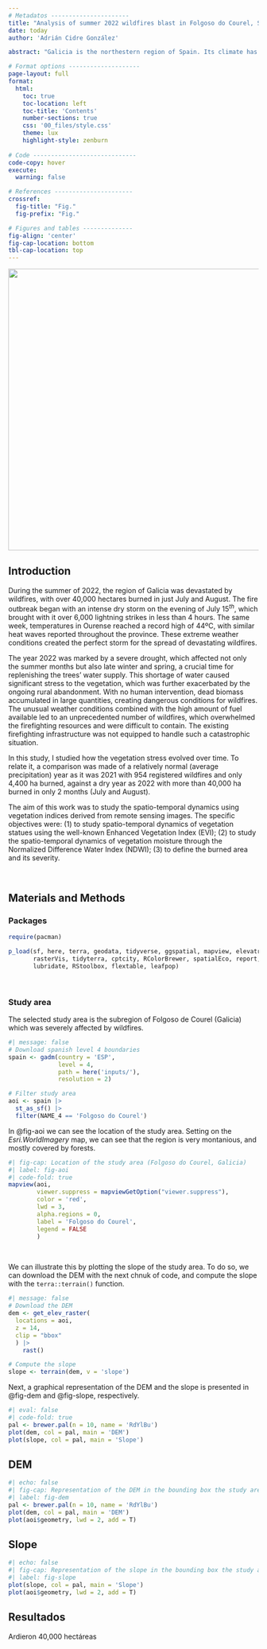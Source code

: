 ```yaml
---
# Metadatos ----------------------
title: "Analysis of summer 2022 wildfires blast in Folgoso do Courel, Spain"
date: today
author: 'Adrián Cidre González'

abstract: "Galicia is the northestern region of Spain. Its climate has critical features that make it a particular scenario for wildfires. The very humid conditions of the region combined with the rural Exodus created a continuous forest structure dominated by very flammable species such as *Erica* spp., *Cytisus scoparius*, etc. Conversely to what is expected from a humid region, Galicia gathers almost half of the wildfires (in area and number) of Spain. This is explained by the fact that summer is Mediterranean-influenced, and severe droughts can be expected in Galicia, specially in the province of Ourense. The wildfires of summer 2022 will be in the memory of the Galician population, when more than 40,000 ha burned during more than 1 month during July and August. A total of 63 of large forest fires (i.e. greater than 500 ha) were registed in Galicia until the $31^{st}$ of August. Furthermore, the two greatest wildfires of the history of Galicia since we have registers were recorded. One comprises the municipality of Folgoso do Courel, where about 6,400 hectares burned of which the 89% presented moderate to high levels of severity. The spatio-temporal dynamics showed that the northern area (higher in altitude) was typically healthier and humid, resulting in absence of fires, whereas the southern area with unhealthier and less humid vegetation was devastated."

# Format options --------------------
page-layout: full
format: 
  html:
    toc: true
    toc-location: left
    toc-title: 'Contents'
    number-sections: true
    css: '00_files/style.css'
    theme: lux
    highlight-style: zenburn
  
# Code -----------------------------
code-copy: hover
execute: 
  warning: false

# References ----------------------
crossref: 
  fig-title: "Fig."
  fig-prefix: "Fig."

# Figures and tables --------------
fig-align: 'center'
fig-cap-location: bottom
tbl-cap-location: top
---
```


![](00_files/incendio.jpg){.img-incendio fig-align="center" width="15cm"}

## Introduction {#sec-intro}

During the summer of 2022, the region of Galicia was devastated by wildfires, with over 40,000 hectares burned in just July and August. The fire outbreak began with an intense dry storm on the evening of July $15^{th}$, which brought with it over 6,000 lightning strikes in less than 4 hours. The same week, temperatures in Ourense reached a record high of 44ºC, with similar heat waves reported throughout the province. These extreme weather conditions created the perfect storm for the spread of devastating wildfires.

The year 2022 was marked by a severe drought, which affected not only the summer months but also late winter and spring, a crucial time for replenishing the trees' water supply. This shortage of water caused significant stress to the vegetation, which was further exacerbated by the ongoing rural abandonment. With no human intervention, dead biomass accumulated in large quantities, creating dangerous conditions for wildfires. The unusual weather conditions combined with the high amount of fuel available led to an unprecedented number of wildfires, which overwhelmed the firefighting resources and were difficult to contain. The existing firefighting infrastructure was not equipped to handle such a catastrophic situation.

In this study, I studied how the vegetation stress evolved over time. To relate it, a comparison was made of a relatively normal (average precipitation) year as it was 2021 with 954 registered wildfires and only 4,400 ha burned, against a dry year as 2022 with more than 40,000 ha burned in only 2 months (July and August).

The aim of this work was to study the spatio-temporal dynamics using vegetation indices derived from remote sensing images. The specific objectives were: (1) to study spatio-temporal dynamics of vegetation statues using the well-known Enhanced Vegetation Index (EVI); (2) to study the spatio-temporal dynamics of vegetation moisture through the Normalized Difference Water Index (NDWI); (3) to define the burned area and its severity.

<br>

## Materials and Methods {#sec-matmet}

### Packages

```r
require(pacman)

p_load(sf, here, terra, geodata, tidyverse, ggspatial, mapview, elevatr,
       rasterVis, tidyterra, cptcity, RColorBrewer, spatialEco, report,
       lubridate, RStoolbox, flextable, leafpop)
```

<br>

### Study area {#sec-aoi}

The selected study area is the subregion of Folgoso de Courel (Galicia) which was severely affected by wildfires.

```r
#| message: false
# Download spanish level 4 boundaries
spain <- gadm(country = 'ESP',
              level = 4,
              path = here('inputs/'),
              resolution = 2)

# Filter study area
aoi <- spain |> 
  st_as_sf() |> 
  filter(NAME_4 == 'Folgoso do Courel')
```

In @fig-aoi we can see the location of the study area. Setting on the *Esri.WorldImagery* map, we can see that the region is very montanious, and mostly covered by forests.

```r
#| fig-cap: Location of the study area (Folgoso do Courel, Galicia)
#| label: fig-aoi
#| code-fold: true
mapview(aoi,
        viewer.suppress = mapviewGetOption("viewer.suppress"),
        color = 'red',
        lwd = 3,
        alpha.regions = 0,
        label = 'Folgoso do Courel',
        legend = FALSE
        )
```

<br>

We can illustrate this by plotting the slope of the study area. To do so, we can download the DEM with the next chnuk of code, and compute the slope with the `terra::terrain()` function.

```r
#| message: false
# Download the DEM
dem <- get_elev_raster(
  locations = aoi,
  z = 14,
  clip = "bbox"
  ) |>
    rast()

# Compute the slope
slope <- terrain(dem, v = 'slope')
```

Next, a graphical representation of the DEM and the slope is presented in @fig-dem and @fig-slope, respectively.

```r
#| eval: false
#| code-fold: true
pal <- brewer.pal(n = 10, name = 'RdYlBu')
plot(dem, col = pal, main = 'DEM')
plot(slope, col = pal, main = 'Slope')
```

::: panel-tabset
## DEM

```r
#| echo: false
#| fig-cap: Representation of the DEM in the bounding box the study area (Folgoso do Courel, Galicia, Spain)
#| label: fig-dem
pal <- brewer.pal(n = 10, name = 'RdYlBu')
plot(dem, col = pal, main = 'DEM')
plot(aoi$geometry, lwd = 2, add = T)
```

## Slope

```r
#| echo: false
#| fig-cap: Representation of the slope in the bounding box the study area (Folgoso do Courel, Galicia, Spain).
#| label: fig-slope
plot(slope, col = pal, main = 'Slope')
plot(aoi$geometry, lwd = 2, add = T)
```
:::

## Resultados

Ardieron 40,000 hectáreas
